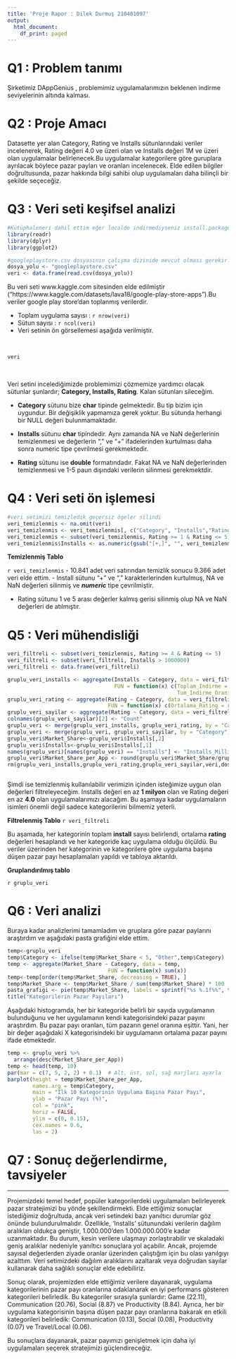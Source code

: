 ```yaml
---
title: 'Proje Rapor : Dilek Durmuş 210401097'
output:
  html_document:
    df_print: paged
---
```


# Q1 : Problem tanımı
Şirketimiz DAppGenius , problemimiz uygulamalarımızın beklenen indirme seviyelerinin altında kalması.

# Q2 : Proje Amacı
Datasette yer alan  Category, Rating ve Installs sütunlarındaki veriler incelenerek, Rating değeri 4.0 ve üzeri olan ve Installs değeri 1M ve üzeri olan uygulamalar belirlenecek.Bu uygulamalar kategorilere göre guruplara ayrılacak böylece pazar payları ve oranları incelenecek. Elde edilen bilgiler doğrultusunda, pazar hakkında bilgi sahibi olup uygulamaları daha bilinçli bir şekilde seçeceğiz.

# Q3 : Veri seti keşifsel analizi
```r
#Kütüphaleneri dahil ettim eğer localde indirmediyseniz install.packages("package.name") kullanınız.
library(readr)
library(dplyr)
library(ggplot2)

#googleplaystore.csv dosyasının çalışma dizinide mevcut olması gerekir.
dosya_yolu <- "googleplaystore.csv"
veri <- data.frame(read.csv(dosya_yolu))

```
Bu veri seti www.kaggle.com sitesinden elde edilmiştir ("https://www.kaggle.com/datasets/lava18/google-play-store-apps").Bu veriler google play store'dan toplanmış verilerdir.

- Toplam uygulama sayısı : `r nrow(veri)`
- Sütun sayısı : `r ncol(veri)`
- Veri setinin ön görsellemesi aşağıda verilmiştir.

<br>
```r
veri
```
<br>

Veri setini incelediğimizde problemimizi çözmemize yardımcı olacak sütunlar şunlardır; **Category, Installs, Rating**. Kalan sütunları sileceğim.

- **Category** sütunu bize **char** tipinde gelmektedir. Bu tip bizim için uygundur. Bir değişiklik yapmamıza gerek yoktur. Bu sütunda herhangi bir NULL değeri bulunmamaktadır.

- **Installs** sütunu **char** tipindedir. Aynı zamanda NA ve NaN değerlerinin temizlenmesi ve değerlerin "," ve "+" ifadelerinden kurtulması daha sonra numeric tipe çevrilmesi gerekmektedir.

- **Rating** sütunu ise **double** formatındadır. Fakat NA ve NaN değerlerinden temizlenmesi ve 1-5 paun dışındaki verilerin silinmesi gerekmektdir.

# Q4 : Veri seti ön işlemesi

```r
#veri setimizi temizledik geçersiz ögeler silindi
veri_temizlenmis <- na.omit(veri)
veri_temizlenmis <- veri_temizlenmis[, c("Category", "Installs","Rating")]
veri_temizlenmis <- subset(veri_temizlenmis, Rating >= 1 & Rating <= 5)
veri_temizlenmis$Installs <- as.numeric(gsub("[+,]", "", veri_temizlenmis$Installs))

```

**Temizlenmiş Tablo**

`r veri_temizlenmis`
- 10.841 adet veri satırından temizlik sonucu 9.366 adet veri elde ettim.
- Install sütunu "+" ve "," karakterlerinden kurtulmuş, NA ve NaN değerleri silinmiş ve ***numeric*** tipe çevrilmiştir.

- Rating sütunu 1 ve 5 arası değerler kalmış gerisi silinmiş olup NA ve NaN değerleri de atılmıştır.


# Q5 : Veri mühendisliği 
```r
veri_filtreli <- subset(veri_temizlenmis, Rating >= 4 & Rating <= 5)
veri_filtreli <- subset(veri_filtreli, Installs > 1000000)
veri_filtreli <- data.frame(veri_filtreli)

gruplu_veri_installs <- aggregate(Installs ~ Category, data = veri_filtreli, 
                                  FUN = function(x) c(Toplam_Indirme = sum(x)/1000000,
                                                      Tum_Indirme_Orani = round(100 * sum(x) / sum(veri_filtreli$Installs), 2)))
gruplu_veri_rating <- aggregate(Rating ~ Category, data = veri_filtreli, 
                                FUN = function(x) c(Ortalama_Rating = round(mean(x),2)))
gruplu_veri_sayilar <- aggregate(Rating ~ Category, data = veri_filtreli, FUN = length)
colnames(gruplu_veri_sayilar)[2] <- "Count"
gruplu_veri <- merge(gruplu_veri_installs, gruplu_veri_rating, by = "Category")
gruplu_veri <- merge(gruplu_veri, gruplu_veri_sayilar, by = "Category")
gruplu_veri$Market_Share<-gruplu_veri$Installs[,2]
gruplu_veri$Installs<-gruplu_veri$Installs[,1]
names(gruplu_veri)[names(gruplu_veri) == "Installs"] <- "Installs_Million"
gruplu_veri$Market_Share_per_App <- round(gruplu_veri$Market_Share/gruplu_veri$Count,2)
rm(gruplu_veri_installs,gruplu_veri_rating,gruplu_veri_sayilar,veri,dosya_yolu)



```


Şimdi ise temizlenmiş kullanılabilir verimizin içinden isteğimize uygun olan değerleri filtreleyeceğim. Installs değeri en az **1 milyon** olan ve Rating değeri en az **4.0** olan uygulamalarımızı alacağım. Bu aşamaya kadar uygulamaların isimleri önemli değil sadece kategorilerini bilmemiz yeterli.

**Filtrelenmiş Tablo**
`r veri_filtreli`



Bu aşamada, her kategorinin toplam **install** sayısı belirlendi, ortalama **rating** değerleri hesaplandı ve her kategoride kaç uygulama olduğu ölçüldü. Bu veriler üzerinden her kategorinin ve kategorilere göre uygulama başına düşen pazar payı hesaplamaları yapıldı ve tabloya aktarıldı.

**Gruplandırılmış tablo**

`r gruplu_veri`


# Q6 : Veri analizi
Buraya kadar analizlerimi tamamladım ve gruplara göre pazar paylarını araştırdım ve aşağıdaki pasta grafiğini elde ettim.

```r
temp<-gruplu_veri
temp$Category <- ifelse(temp$Market_Share < 5, "Other",temp$Category)
temp <- aggregate(Market_Share ~ Category, data = temp, 
                                FUN = function(x) sum(x))
temp<-temp[order(temp$Market_Share, decreasing = TRUE), ]
temp$Market_Share <- temp$Market_Share / sum(temp$Market_Share) * 100
pasta_grafigi <- pie(temp$Market_Share, labels = sprintf("%s %.1f%%", temp$Category, temp$Market_Share),cex = 0.8, col = rainbow(length(temp$Category)))
title("Kategorilerin Pazar Payıları")
```


Aşağıdaki histogramda, her bir kategoride belirli bir sayıda uygulamanın bulunduğunu ve her uygulamanın kendi kategorisindeki pazar payını araştırdım. Bu pazar payı oranları, tüm pazarın genel oranına eşittir. Yani, her bir değer aşağıdaki X kategorisindeki bir uygulamanın ortalama pazar payını ifade etmektedir.

```r
temp <- gruplu_veri %>%
  arrange(desc(Market_Share_per_App))
temp <- head(temp, 10)
par(mar = c(7, 5, 2, 2) + 0.1)  # Alt, üst, sol, sağ marjları ayarla
barplot(height = temp$Market_Share_per_App,
        names.arg = temp$Category,
        main = "İlk 10 Kategorinin Uygulama Başına Pazar Payı",
        ylab = "Pazar Payı (%)",
        col = "pink",
        horiz = FALSE,
        ylim = c(0, 0.15),
        cex.names = 0.6,
        las = 2) 

```

# Q7 : Sonuç değerlendirme, tavsiyeler

---

Projemizdeki temel hedef, popüler kategorilerdeki uygulamaları belirleyerek pazar stratejimizi bu yönde şekillendirmekti. Elde ettiğimiz sonuçlar istediğimiz doğrultuda, ancak veri setindeki bazı yanıltıcı durumlar göz önünde bulundurulmalıdır. Özellikle, 'Installs' sütunundaki verilerin dağılım aralıkları oldukça geniştir, 1.000.000'den 1.000.000.000'e kadar uzanmaktadır. Bu durum, kesin verilere ulaşmayı zorlaştırabilir ve skaladaki geniş aralıklar nedeniyle yanıltıcı sonuçlara yol açabilir. Ancak, projemde sayısal değerlerden ziyade oranlar üzerinden çalıştığım için bu olası yanılgıyı azalttım. Veri setimizdeki dağılım aralıklarını azaltarak veya doğrudan sayılar kullanarak daha sağlıklı sonuçlar elde edebiliriz.

Sonuç olarak, projemizden elde ettiğimiz verilere dayanarak, uygulama kategorilerinin pazar payı oranlarına odaklanarak en iyi performans gösteren kategorileri belirledik. Bu kategoriler sırasıyla şunlardır: Game (22.11), Communication (20.76), Social (8.87) ve Productivity (8.84). Ayrıca, her bir uygulama kategorisinin başına düşen pazar payı oranlarına bakarak en etkili kategorileri belirledik: Communication (0.13), Social (0.08), Productivity (0.07) ve Travel/Local (0.06).

Bu sonuçlara dayanarak, pazar payımızı genişletmek için daha iyi uygulamaları seçerek stratejimizi güçlendireceğiz.